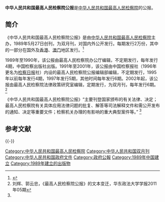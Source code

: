 '''中华人民共和国最高人民检察院公报'''是[[中华人民共和国最高人民检察院|中华人民共和国最高人民检察院]]的公报。

==简介==
《中华人民共和国最高人民检察院公报》是由[[中华人民共和国最高人民检察院|中华人民共和国最高人民检察院]]主办，1989年5月27日创刊，为双月刊，对国内外公开发行。每期发行2万份，其中的一部分在国外及[[香港|香港]]、[[澳门|澳门]]地区发行。<ref name=zyw>{{Cite web |url=http://review.jcrb.com.cn/ournews/self/banquan/womendmt.htm |title=我们的媒体，正义网，于2014-11-03查阅 |accessdate=2014-11-03 |archive-date=2016-05-21 |archive-url=https://web.archive.org/web/20160521093143/http://review.jcrb.com.cn/ournews/self/banquan/womendmt.htm |dead-url=yes }}</ref>

1989年至1990年，该公报由最高人民检察院办公厅编辑，不定期发行，每年发行4期，中国检察出版社出版。1991年至2001年，该公报由中国检察报社（1996年更名为[[检察日报|检察日报]]社）内设的最高人民检察院公报编辑部编辑，不定期发行，1995年以前每年发行4期，1997年发行5期，其他时间每年发行6期。2002年起，该公报由最高人民检察院法律政策研究室编辑，定期发行，为双月刊，每年发行6期。<ref>刘辉、郭云忠，《最高人民检察院公报》的文本变迁，华东政法大学学报2011年05期</ref>

《中华人民共和国最高人民检察院公报》“主要刊登国家颁布的有关法律、决定；最高人民检察院有关具体应用法律问题的批复、解答等司法解释文件和需公开发布的通知、决定等重要文件；检察机关办理的有影响的重大典型案件等。” <ref name=zyw/>

== 参考文献 ==
{{reflist}}

{{-}}
{{中华人民共和国检察院|最}}
[[Category:中华人民共和国最高人民检察院|Category:中华人民共和国最高人民检察院]]
[[Category:中华人民共和国双月刊|Category:中华人民共和国双月刊]]
[[Category:中华人民共和国政府文件|Category:中华人民共和国政府文件]]
[[Category:政府公報|Category:政府公報]]
[[Category:1989年中国建立|Category:1989年中国建立]]
[[Category:1989年建立的出版物|Category:1989年建立的出版物]]